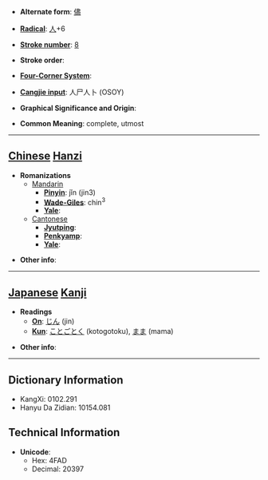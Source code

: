 * '''Alternate form''': [[儘]]

* '''[[Wiktionary:Chinese radical index| Radical]]''': [[Wiktionary:Chinese radical index 人|人]]+6

* '''[[Wiktionary:Chinese total strokes index|Stroke number]]''': [[Wiktionary:Chinese total strokes index 8|8]]

* '''Stroke order''': 

* '''[[Wiktionary:Chinese four corner index|Four-Corner System]]''': 

* '''[[Wiktionary:Chinese Cangjie index|Cangjie input]]''': 人尸人卜 (OSOY)

* '''Graphical Significance and Origin''': 

* '''Common Meaning''': complete, utmost

----

== [[Chinese]] [[Hanzi]] ==

* '''Romanizations'''
** [[Mandarin]]
*** '''[[Pinyin]]''': jǐn (jin3)
*** '''[[Wade-Giles]]''': chin<sup>3</sup>
*** '''[[Yale]]''': 
**[[Cantonese]]
***'''[[Jyutping]]''':
***'''[[Penkyamp]]''': 
***'''[[Yale]]''': 

* '''Other info''': 

----

== [[Japanese]] [[Kanji]] ==

* '''Readings'''
** '''[[On]]''': [[じん]] (jin)
** '''[[Kun]]''': [[ことごとく]] (kotogotoku), [[まま]] (mama)

* '''Other info''':  

----

== Dictionary Information ==

* KangXi: 0102.291
* Hanyu Da Zidian: 10154.081

== Technical Information ==

* '''Unicode''':
** Hex: 4FAD
** Decimal: 20397